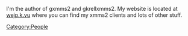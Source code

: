 I'm the author of gxmms2 and gkrellxmms2. My website is located at [http://wejp.k.vu/ wejp.k.vu] where you can find my xmms2 clients and lots of other stuff.

[[Category:People]]